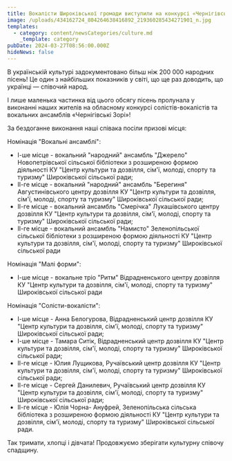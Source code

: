 ```yaml
---
title: Вокалісти Широківської громади виступили на конкурсі «Чернігівські Зорі»
image: /uploads/434162724_804264638416892_219360285434271901_n.jpg
templates:
  - category: content/newsCategories/culture.md
    _template: category
pubDate: 2024-03-27T08:56:00.000Z
hideNews: false
---
```


В українській культурі задокументовано більш ніж 200 000 народних пісень! Це один з найбільших показників у світі, що ще раз доводить, що українці — співочий народ.

І лише маленька частинка від цього обсягу пісень пролунала  у виконанні наших жителів  на обласному конкурсі солістів-вокалістів та вокальних ансамблів «Чернігівські Зорі»!

За бездоганне виконання наші співака посіли призові місця:

Номінація "Вокальні ансамблі":

* І-ше місце - вокальний "народний" ансамбль "Джерело" Новопетрівської сільської бібліотеки з розширеною формою діяльності КУ "Центр культури та дозвілля, сім'ї, молоді, спорту та туризму" Широківської сільської ради;
* ІІ-ге місце - вокальний "народний" ансамбль "Берегиня" Августинівського центру дозвілля КУ "Центр культури та дозвілля, сім'ї, молоді, спорту та туризму" Широківської сільської ради;
* ІІ-ге місце - вокальний ансамбль "Смерічка" Лукашівського центру дозвілля КУ "Центр культури та дозвілля, сім'ї, молоді, спорту та туризму" Широківської сільської ради;
* ІІ-ге місце - вокальний ансамбль "Намисто" Зеленопільської сільської бібліотеки з розширеною формою діяльності КУ "Центр культури та дозвілля, сім'ї, молоді, спорту та туризму" Широківської сільської ради

Номінація "Малі форми": 

* І-ше місце - вокальне тріо "Ритм" Відрадненського центру дозвілля КУ "Центр культури та дозвілля, сім'ї, молоді, спорту та туризму" Широківської сільської ради

Номінація "Солісти-вокалісти":

* І-ше місце - Анна Белогурова, Відрадненський центр дозвілля КУ "Центр культури та дозвілля, сім'ї, молоді, спорту та туризму" Широківської сільської ради;
* І-ше місце - Тамара Ситік, Відрадненський центр дозвілля КУ "Центр культури та дозвілля, сім'ї, молоді, спорту та туризму" Широківської сільської ради;
* ІІ-ге місце - Юлия Лущикова, Ручаївський центр дозвілля КУ "Центр культури та дозвілля, сім'ї, молоді, спорту та туризму" Широківської сільської ради;
* ІІ-ге місце - Сергей Данилевич, Ручаївський центр дозвілля КУ "Центр культури та дозвілля, сім'ї, молоді, спорту та туризму" Широківської сільської ради;
* ІІ-ге місце - Юлія Чорна- Ануфрей, Зеленопільська сільська бібліотека з розширеною формою діяльності КУ "Центр культури та дозвілля, сім'ї, молоді, спорту та туризму" Широківської сільської ради.

Так тримати, хлопці і дівчата! Продовжуємо зберігати культурну співочу спадщину.

